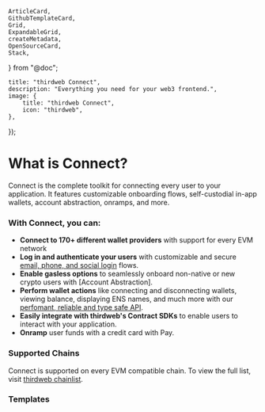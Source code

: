 	ArticleCard,
	GithubTemplateCard,
	Grid,
	ExpandableGrid,
	createMetadata,
	OpenSourceCard,
	Stack,
} from "@doc";

	title: "thirdweb Connect",
	description: "Everything you need for your web3 frontend.",
	image: {
		title: "thirdweb Connect",
		icon: "thirdweb",
	},
});

# What is Connect?

Connect is the complete toolkit for connecting every user to your application. It features customizable onboarding flows, self-custodial in-app wallets, account abstraction, onramps, and more.

### With Connect, you can:

- **Connect to 170+ different wallet providers** with support for every EVM network
- **Log in and authenticate your users** with customizable and secure [email, phone, and social login](https://www.notion.so/Overview-eda93b9f9f2e4d08b8c916e51b8ca7f7?pvs=21) flows.
- **Enable gasless options** to seamlessly onboard non-native or new crypto users with [Account Abstraction].
- **Perform wallet actions** like connecting and disconnecting wallets, viewing balance, displaying ENS names, and much more with our [perfomant, reliable and type safe API](https://www.notion.so/Why-Connect-ad4178bae21047b2ad70aec98f6335e7?pvs=21).
- **Easily integrate with thirdweb's Contract SDKs** to enable users to interact with your application.
- **Onramp** user funds with a credit card with Pay.

### Supported Chains

Connect is supported on every EVM compatible chain. To view the full list, visit [thirdweb chainlist](https://thirdweb.com/chainlist).

### Templates

<Stack>

<GithubTemplateCard
	title="Next.js Starter App"
	href="https://github.com/thirdweb-example/next-starter"
	tag="v5 SDK"
/>

<GithubTemplateCard
	title="Vite Starter App"
	href="https://github.com/thirdweb-example/vite-starter"
	tag="v5 SDK"
/>

<GithubTemplateCard
	title="NFT Marketplace"
	href="https://github.com/thirdweb-example/marketplace-v3"
	tag="v5 SDK"
/>

<GithubTemplateCard
	title="Auth with NextJS"
	href="https://github.com/thirdweb-example/thirdweb-auth-next"
	tag="v5 SDK"
/>

<GithubTemplateCard
	title="Auth with Express"
	href="https://github.com/thirdweb-example/thirdweb-auth-express"
	tag="v5 SDK"
/>

<GithubTemplateCard
	title="Account Abstraction"
	href="https://github.com/thirdweb-example/account-abstraction"
	tag="v5 SDK"
/>

<GithubTemplateCard
	title="Sign in with Farcaster"
	href="https://github.com/thirdweb-example/thirdweb-siwf"
	tag="v5 SDK"
/>

</Stack>

